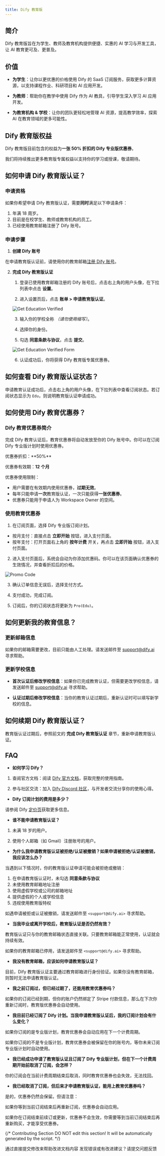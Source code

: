 ```yaml
---
title: Dify 教育版
---
```


## 简介

Dify 教育版旨在为学生、教师及教育机构提供便捷、实惠的 AI 学习与开发工具，让 AI 教育更可及、更普及。

## 价值

-   **为学生**：让你以更优惠的价格使用 Dify 的 SaaS 订阅服务，获取更多计算资源，以支持课程作业、科研项目和 AI 应用开发。

-   **为教师**：帮助你在教学中使用 Dify 作为 AI 教具，引导学生深入学习 AI 应用开发。

-   **为教育机构 & 学校**：让你的团队更轻松地管理 AI 资源，提高教学效率，探索 AI 在教育领域的更多可能性。

## Dify 教育版权益

Dify 教育版目前包含的权益为**一张 50% 折扣的 Dify 专业版优惠券**。

<Info>
我们将持续推出更多教育版专属权益以支持你的学习或授课，敬请期待。
</Info>

## 如何申请 Dify 教育版认证？

### 申请资格

如果你希望申请 Dify 教育版认证，需要**同时**满足以下申请条件：

1.  年满 18 周岁。
2.  目前是在校学生、教师或教育机构的员工。
3.  已经使用教育邮箱注册了 Dify 账号。

### 申请步骤

1.  **创建 Dify 账号**

在申请教育版认证前，请使用你的教育邮箱[注册 Dify 账号](https://cloud.dify.ai/signin)。

2.  **完成 Dify 教育版认证**

    1.  登录已使用教育邮箱注册的 Dify 账号后，点击右上角的用户头像，在下拉列表中点击 **设置**。

    2.  进入设置页后，点击 **账单 > 申请教育版认证**。

    ![Get Education Verified](https://assets-docs.dify.ai/2025/03/662ee0255a499ab4184fd617e0f5767d.png)

    3.  输入你的学校全称 *（请勿使用缩写）*。

    4.  选择你的身份。

    5.  勾选 **同意条款与协议**，点击 **提交**。

    ![Get Education Verified Form](https://assets-docs.dify.ai/2025/03/47bf2c0674b04ad7eced99adb57ef7dc.png)

    6.  认证成功后，你将获得 Dify 教育版专属优惠券。

## 如何查看 Dify 教育版认证状态？

申请教育认证成功后，点击右上角的用户头像，在下拉列表中查看订阅状态。若订阅状态显示为 `Edu`，则说明教育版认证申请成功。

## 如何使用 Dify 教育优惠券？

### Dify 教育优惠券简介

完成 Dify 教育认证后，教育优惠券将自动发放至你的 Dify 账号中。你可以在订阅 Dify 专业版计划时使用优惠券。

<Info>
优惠券折扣：**50%**

优惠券有效期：**12 个月**

优惠券使用限制：
-   用户需要在有效期内使用优惠券，**过期无效**。
-   每年只能申请**一次**教育版认证，一次只能获得**一张优惠券**。
-   优惠券只能用于申请人为 Workspace Owner 的空间。
</Info>

### 使用教育优惠券

1.  在订阅页面，选择 Dify 专业版订阅计划。

- 按月支付：直接点击 **立即开始** 按钮，进入支付页面。
- 按年支付：打开页面右上角的 **按年计费** 开关，再点击 **立即开始** 按钮，进入支付页面。

2.  进入支付页面后，系统会自动为你添加优惠码。你可以在该页面确认优惠券的生效情况，并查看折扣后的价格。

![Promo Code](https://assets-docs.dify.ai/2025/03/b72d21a1df9cfa1adcf2271fa8d9bb69.png)

3.  确认订单信息无误后，选择支付方式。

4.  支付成功，完成订阅。

5.  订阅后，你的订阅状态将更新为 `Pro(Edu)`。

## 如何更新我的教育信息？

### 更新邮箱信息

如果你的邮箱需要更改，目前只能由人工处理。请发送邮件至 [support@dify.ai](mailto:support@dify.ai) 寻求帮助。

### 更新学校信息

-   **首次认证后修改学校信息**：如果你已完成教育认证，但需要更改学校信息，请发送邮件至 [support@dify.ai](mailto:support@dify.ai) 寻求帮助。

-   **认证过期后修改学校信息**：当你的教育认证过期后，重新认证时可以填写新学校的信息。

## 如何续期 Dify 教育版认证？

教育版认证过期后，参照前文的 **完成 Dify 教育版认证** 章节，重新申请教育版认证。

## FAQ

-   **如何学习 Dify？**

1. 查阅官方文档：阅读 [Dify 官方文档](https://docs.dify.ai/)，获取完整的使用指南。
    
2. 参与社区交流：加入 [Dify Discord 社区](https://discord.com/invite/FngNHpbcY7)，与开发者交流分享你的使用心得。

-   **Dify 订阅计划的费用是多少？**

请参阅 Dify [定价页](https://dify.ai/pricing)获取更多信息。

-   **谁不能申请教育版认证？**

1.  未满 18 岁的用户。

2.  使用个人邮箱（如 Gmail）注册账号的用户。

-   **为什么我申请教育版认证被拒绝/认证被撤销？如果申请被拒绝/认证被撤销，我应该怎么办？**

当遇到以下情况时，你的教育版认证申请可能会被拒绝或撤销：

1. 在申请教育版认证时，未勾选 **同意条款与协议**
2. 未使用教育邮箱地址注册
3. 使用虚假学校或公司的邮箱地址
4. 提供虚假的个人或学校信息
5. 违规使用教育版特权

如遇申请被拒或认证被撤销，请发送邮件至 `<support@dify.ai>` 寻求帮助。

-   **当我毕业或离开学校后，教育版认证是否仍然有效？**

教育版认证只与你的教育邮箱状态直接关联。只要教育邮箱能正常使用，认证就会持续有效。

如果你的教育邮箱已停用，请发送邮件至 `<support@dify.ai>` 寻求帮助。

-   **我没有教育邮箱，应该如何申请教育版认证？**

目前，Dify 教育版认证主要通过教育邮箱进行身份验证。如果你没有教育邮箱，则暂时无法申请教育版认证。

-   **我之前订阅过，但已经过期了，还能用教育优惠券吗？**

如果你的订阅已经到期，但你的账户仍然绑定了 Stripe 付款信息，那么在下次你重新订阅时，教育版优惠券会自动使用。

-   **我目前已经订阅了 Dify 计划。当我申请教育版认证后，我的订阅计划会有什么变化？**

如果你订阅的是专业版计划，教育优惠券会自动应用在下一个计费周期。

如果你订阅的不是专业版计划，教育优惠券会被保留在你的账号内，等你未来订阅专业版计划时自动使用。

-   **我已经成功申请了教育版认证且订阅了 Dify 专业版计划，但在下一个计费周期开始前取消了订阅，会怎样？**

你的订阅会在当前计费周期结束后取消，同时教育优惠券也会失效，无法找回。

-   **我已经取消了订阅，但后来才申请教育版认证，能用上教育优惠券吗？**

是的，优惠券仍然会保留。但请注意：

如果你等到当前订阅结束后再重新订阅，优惠券会自动应用。

如果你在订阅结束前续订或更新，优惠券不会生效，你需要等到当前订阅结束后再重新购买，才能享受优惠券。

{/*
Contributing Section
DO NOT edit this section!
It will be automatically generated by the script.
*/}

<CardGroup cols="2">
    <Card
        title="编辑此页面"
        icon="pen-to-square"
        href="https://github.com/langgenius/dify-docs-mintlify/edit/main/zh-hans/getting-started/dify-for-education.mdx"
    >
        通过直接提交修改来帮助改进文档内容
    </Card>
    <Card
        title="提交问题"
        icon="github"
        href="https://github.com/langgenius/dify-docs-mintlify/issues/new?title=文档问题%3A%20for-educat&body=%23%23%20问题描述%0A%3C%21--%20请简要描述您发现的问题%20--%3E%0A%0A%23%23%20页面链接%0Ahttps%3A%2F%2Fgithub.com%2Flanggenius%2Fdify-docs-mintlify%2Fblob%2Fmain%2Fzh-hans/getting-started%2Fdify-for-education.mdx%0A%0A%23%23%20建议修改%0A%3C%21--%20如果有具体的修改建议，请在此说明%20--%3E%0A%0A%3C%21--%20感谢您对文档质量的关注！%20--%3E"
    >
        发现错误或有改进建议？请提交问题反馈
    </Card>
</CardGroup>
